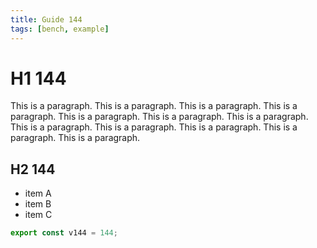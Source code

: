 ```yaml
---
title: Guide 144
tags: [bench, example]
---
```


# H1 144

This is a paragraph. This is a paragraph. This is a paragraph. This is a paragraph. This is a paragraph. This is a paragraph. This is a paragraph. This is a paragraph. This is a paragraph. This is a paragraph. This is a paragraph. This is a paragraph. 

## H2 144

- item A
- item B
- item C

```ts
export const v144 = 144;
```